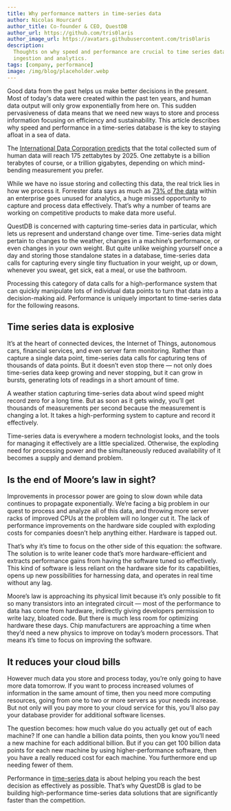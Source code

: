 ```yaml
---
title: Why performance matters in time-series data
author: Nicolas Hourcard
author_title: Co-founder & CEO, QuestDB
author_url: https://github.com/tris0laris
author_image_url: https://avatars.githubusercontent.com/tris0laris
description:
  Thoughts on why speed and performance are crucial to time series database
  ingestion and analytics.
tags: [company, performance]
image: /img/blog/placeholder.webp
---
```



Good data from the past helps us make better decisions in the present. Most of
today's data were created within the past ten years, and human data output will
only grow exponentially from here on. This sudden pervasiveness of data means
that we need new ways to store and process information focusing on efficiency
and sustainability. This article describes why speed and performance in a
time-series database is the key to staying afloat in a sea of data.

<!--truncate-->

The
[International Data Corporation predicts](https://www.seagate.com/files/www-content/our-story/trends/files/idc-seagate-dataage-whitepaper.pdf)
that the total collected sum of human data will reach 175 zettabytes by 2025.
One zettabyte is a billion terabytes of course, or a trillion gigabytes,
depending on which mind-bending measurement you prefer.

While we have no issue storing and collecting this data, the real trick lies in
how we process it. Forrester data says as much as
[73% of the data](https://go.forrester.com/blogs/hadoop-is-datas-darling-for-a-reason/)
within an enterprise goes unused for analytics, a huge missed opportunity to
capture and process data effectively. That’s why a number of teams are working
on competitive products to make data more useful.

QuestDB is concerned with capturing time-series data in particular, which lets
us represent and understand change over time. Time-series data might pertain to
changes to the weather, changes in a machine’s performance, or even changes in
your own weight. But quite unlike weighing yourself once a day and storing those
standalone states in a database, time-series data calls for capturing every
single tiny fluctuation in your weight, up or down, whenever you sweat, get
sick, eat a meal, or use the bathroom.

Processing this category of data calls for a high-performance system that can
quickly manipulate lots of individual data points to turn that data into a
decision-making aid. Performance is uniquely important to time-series data for
the following reasons.

## Time series data is explosive

It’s at the heart of connected devices, the Internet of Things, autonomous cars,
financial services, and even server farm monitoring. Rather than capture a
single data point, time-series data calls for capturing tens of thousands of
data points. But it doesn’t even stop there — not only does time-series data
keep growing and never stopping, but it can grow in bursts, generating lots of
readings in a short amount of time.

A weather station capturing time-series data about wind speed might record zero
for a long time. But as soon as it gets windy, you’ll get thousands of
measurements per second because the measurement is changing a lot. It takes a
high-performing system to capture and record it effectively.

Time-series data is everywhere a modern technologist looks, and the tools for
managing it effectively are a little specialized. Otherwise, the exploding need
for processing power and the simultaneously reduced availability of it becomes a
supply and demand problem.

## Is the end of Moore’s law in sight?

Improvements in processor power are going to slow down while data continues to
propagate exponentially. We’re facing a big problem in our quest to process and
analyze all of this data, and throwing more server racks of improved CPUs at the
problem will no longer cut it. The lack of performance improvements on the
hardware side coupled with exploding costs for companies doesn’t help anything
either. Hardware is tapped out.

That’s why it’s time to focus on the other side of this equation: the software.
The solution is to write leaner code that’s more hardware-efficient and extracts
performance gains from having the software tuned so effectively. This kind of
software is less reliant on the hardware side for its capabilities, opens up new
possibilities for harnessing data, and operates in real time without any lag.

Moore’s law is approaching its physical limit because it’s only possible to fit
so many transistors into an integrated circuit — most of the performance to data
has come from hardware, indirectly giving developers permission to write lazy,
bloated code. But there is much less room for optimizing hardware these days.
Chip manufacturers are approaching a time when they’d need a new physics to
improve on today’s modern processors. That means it’s time to focus on improving
the software.

## It reduces your cloud bills

However much data you store and process today, you’re only going to have more
data tomorrow. If you want to process increased volumes of information in the
same amount of time, then you need more computing resources, going from one to
two or more servers as your needs increase. But not only will you pay more to
your cloud service for this, you’ll also pay your database provider for
additional software licenses.

The question becomes: how much value do you actually get out of each machine? If
one can handle a billion data points, then you know you’ll need a new machine
for each additional billion. But if you can get 100 billion data points for each
new machine by using higher-performance software, then you have a really reduced
cost for each machine. You furthermore end up needing fewer of them.

Performance in [time-series data](/glossary/time-series-database/) is about
helping you reach the best decision as effectively as possible. That’s why
QuestDB is glad to be building high-performance time-series data solutions that
are significantly faster than the competition.
